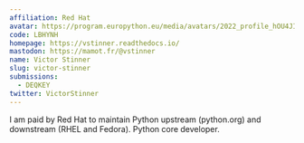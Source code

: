 ```yaml
---
affiliation: Red Hat
avatar: https://program.europython.eu/media/avatars/2022_profile_hOU4JId.jpg
code: LBHYNH
homepage: https://vstinner.readthedocs.io/
mastodon: https://mamot.fr/@vstinner
name: Victor Stinner
slug: victor-stinner
submissions:
  - DEQKEY
twitter: VictorStinner
---
```


I am paid by Red Hat to maintain Python upstream (python.org) and downstream
(RHEL and Fedora). Python core developer.
